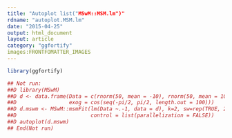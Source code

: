 ```yaml
---
title: "Autoplot list("MSwM::MSM.lm")"
rdname: "autoplot.MSM.lm"
date: "2015-04-25"
output: html_document
layout: article
category: "ggfortify"
images:FRONTFOMATTER_IMAGES
---
```


```r
library(ggfortify)
```

```r
## Not run: 
##D library(MSwM)
##D d <- data.frame(Data = c(rnorm(50, mean = -10), rnorm(50, mean = 10)),
##D                 exog = cos(seq(-pi/2, pi/2, length.out = 100)))
##D d.mswm <- MSwM::msmFit(lm(Data ~.-1, data = d), k=2, sw=rep(TRUE, 2),
##D                        control = list(parallelization = FALSE))
##D autoplot(d.mswm)
## End(Not run)



```